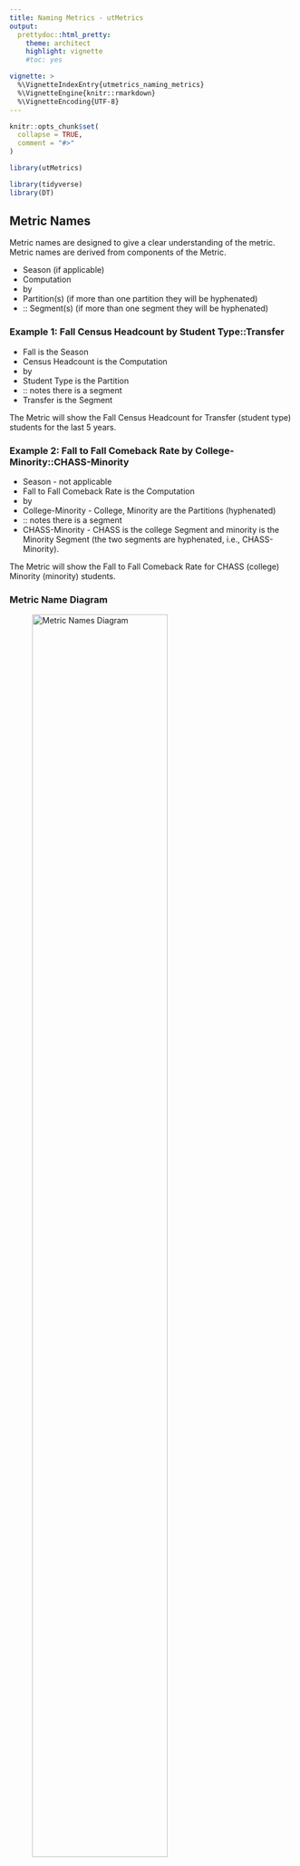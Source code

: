 ```yaml
---
title: Naming Metrics - utMetrics
output: 
  prettydoc::html_pretty:
    theme: architect
    highlight: vignette
    #toc: yes

vignette: >
  %\VignetteIndexEntry{utmetrics_naming_metrics}
  %\VignetteEngine{knitr::rmarkdown}
  %\VignetteEncoding{UTF-8}
---
```


```r
knitr::opts_chunk$set(
  collapse = TRUE,
  comment = "#>"
)
```

```r
library(utMetrics)
```

```r
library(tidyverse)
library(DT)
```

## Metric Names
Metric names are designed to give a clear understanding of the metric.
Metric names are derived from components of the Metric.

- Season (if applicable)
- Computation
- by
- Partition(s) (if more than one partition they will be hyphenated)
- :: Segment(s) (if more than one segment they will be hyphenated)

### Example 1: Fall Census Headcount by Student Type::Transfer

 - Fall is the Season
 - Census Headcount is the Computation
 - by
 - Student Type is the Partition
 - :: notes there is a segment
 - Transfer is the Segment
 
 The Metric will show the Fall Census Headcount for Transfer (student type) students for the last 5 years.
 
### Example 2: Fall to Fall Comeback Rate by College-Minority::CHASS-Minority
 
- Season - not applicable
- Fall to Fall Comeback Rate is the Computation
- by 
- College-Minority - College, Minority are the Partitions (hyphenated)
- :: notes there is a segment
- CHASS-Minority - CHASS is the college Segment and minority is the Minority Segment (the two segments are hyphenated, i.e., CHASS-Minority).

The Metric will show the Fall to Fall Comeback Rate for CHASS (college) Minority (minority) students.


### Metric Name Diagram
![Metric Names Diagram](metric_name_diagram.png){width=75%}

### List of Computations
List of Computations

```r
metric_groups <- utMetrics::df_index %>% 
  select(metric_group) %>% 
  arrange(metric_group) %>%
  rename("Metric Group" = metric_group) %>% 
  unique()

datatable(metric_groups)
```

### List of Computations and Partitions
List of Computations and Partitions

```r
metric_partitions <- utMetrics::df_index %>% 
  select(metric_group, segmented_by) %>% 
  arrange(metric_group, segmented_by) %>% 
  rename("Metric Group" = metric_group) %>% 
  rename("Partition" = segmented_by) %>% 
  unique()

datatable(metric_partitions)
```

### List of Metrics
List of Computations, Partitions, and Segments

```r
metric_list <- utMetrics::df_metric_group_full_segment %>% 
  select(metric_group, segmented_by, segment) %>% 
  arrange(metric_group, segmented_by, segment) %>% 
  rename("Metric Group" = metric_group) %>% 
  rename("Partition" = segmented_by) %>% 
  rename("Segement" = segment) %>% 
  unique()

datatable(metric_list)
```

